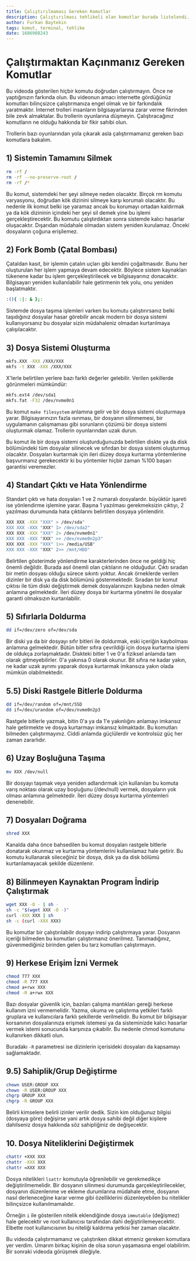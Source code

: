 ```yaml
---
title: Çalıştırılmaması Gereken Komutlar
description: Çalıştırılması tehlikeli olan komutlar burada listelendi.
author: Furkan Baytekin
tags: komut, terminal, tehlike
date: 1686908243
---
```


# Çalıştırmaktan Kaçınmanız Gereken Komutlar

Bu videoda gösterilen hiçbir komutu doğrudan çalıştırmayın. Önce ne yaptığınızın farkında olun. Bu videonun amacı internette gördüğünüz komutları bilinçsizce çalıştırmanıza engel olmak ve bir farkındalık yaratmaktır. İnternet trolleri insanların bilgisayarlarına zarar verme fikrinden bile zevk almaktalar. Bu trollerin oyunlarına düşmeyin. Çalıştıracağınız komutların ne olduğu hakkında bir fikir sahibi olun.

Trollerin bazı oyunlarından yola çıkarak asla çalıştırmamanız gereken bazı komutlara bakalım.

## 1) Sistemin Tamamını Silmek

```sh
rm -rf /
rm -rf --no-preserve-root /
rm -rf /*
```

Bu komut, sistemdeki her şeyi silmeye neden olacaktır. Birçok rm komutu varyasyonu, doğrudan kök dizinini silmeye karşı korumalı olacaktır. Bu nedenle ilk komut belki işe yaramaz ancak bu korumayı ortadan kaldırmak ya da kök dizininin içindeki her şeyi sil demek yine bu işlemi gerçekleştirecektir. Bu komutu çalıştırdıktan sonra sistemde kalıcı hasarlar oluşacaktır.  Dışarıdan müdahale olmadan sistem yeniden kurulamaz. Önceki dosyaların çoğuna erişilemez.

## 2) Fork Bomb (Çatal Bombası)

Çataldan kasıt, bir işlemin çatalın uçları gibi kendini çoğaltmasıdır. Bunu her oluşturulan her işlem yapmaya devam edecektir. Böylece sistem kaynakları tükenene kadar bu işlem gerçekleştirilecek ve bilgisayarınız donacaktır. Bilgisayarı yeniden kullanılabilir hale getirmenin tek yolu, onu yeniden başlatmaktır.

```sh
:(){ :|: & };:
```

Sistemde dosya taşıma işlemleri varken bu komutu çalıştırırsanız belki taşıdığınız dosyalar hasar görebilir ancak modern bir dosya sistemi kullanıyorsanız bu dosyalar sizin müdahaleniz olmadan kurtarılmaya çalışılacaktır.

## 3) Dosya Sistemi Oluşturma

```sh
mkfs.XXX -XXX /XXX/XXX
mkfs -t XXX -XXX /XXX/XXX
```

X'lerle belirtilen yerlere bazı farklı değerler gelebilir. Verilen şekillerde görünmeleri mümkündür:

```sh
mkfs.ext4 /dev/sda1
mkfs.fat -F32 /dev/nvme0n1
```

Bu komut `make filesystem` anlamına gelir ve bir dosya sistemi oluşturmaya yarar. Bilgisayarınızın fazla ısınması, bir dosyanın silinmemesi, bir uygulamanın çalışmaması gibi sorunların çözümü bir dosya sistemi oluşturmak olamaz. Trollerin oyunlarından uzak durun.

Bu komut ile bir dosya sistemi oluşturduğunuzda belirtilen diskte ya da disk bölümündeki tüm dosyalar silinecek ve sıfırdan bir dosya sistemi oluşturmuş olacaktır. Dosyaları kurtarmak için ileri düzey dosya kurtarma yöntemlerine başvurmanız gerekecektir ki bu yöntemler hiçbir zaman %100 başarı garantisi veremezler.

## 4) Standart Çıktı ve Hata Yönlendirme

Standart çıktı ve hata dosyaları 1 ve 2 numaralı dosyalardır. büyüktür işareti ise yönlendirme işlemine yarar. Başına 1 yazılması gerekmeksizin çıktıyı, 2 yazılması durumunda hata çıktılarını belirtilen dosyaya yönlendirir.

```sh
XXX XXX -XXX "XXX" > /dev/sda"
XXX XXX -XXX "XXX" 1> /dev/sda2"
XXX XXX -XXX "XXX" 2> /dev/nvme0n1"
XXX XXX -XXX "XXX" >> /dev/nvme0n2p3"
XXX XXX -XXX "XXX" 1>> /media/USB"
XXX XXX -XXX "XXX" 2>> /mnt/HDD"
```

Belirtilen gösterimde yönlendirme karakterlerinden önce ne geldiği hiç önemli değildir. Burada asıl önemli olan çıktıların ne olduğudur. Çıktı sıradan bir metin dosyası olduğu sürece sıkıntı yoktur. Ancak örneklerde verilen dizinler bir disk ya da disk bölümünü göstermektedir. Sıradan bir komut çıktısı ile tüm diski değiştirmek demek dosyalarınızın kaybına neden olmak anlamına gelmektedir. İleri düzey dosya bir kurtarma yönetmi ile dosyalar garanti olmaksızın kurtarılabilir.

## 5) Sıfırlarla Doldurma

```sh
dd if=/dev/zero of=/dev/sda
```

Bir diski ya da bir dosyayı sıfır bitleri ile doldurmak, eski içeriğin kaybolması anlamına gelmektedir. Bütün bitler sıfıra çevrildiği için dosya kurtarma işlemi de oldukça zorlaşmaktadır. Diskteki bitler 1 ve 0'a fiziksel anlamda tam olarak gitmeyebilirler. 0'a yakınsa 0 olarak okunur. Bit sıfıra ne kadar yakın, ne kadar uzak ayrımı yaparak dosya kurtarmak imkansıza yakın olada mümkün olabilmektedir.

## 5.5) Diski Rastgele Bitlerle Doldurma

```sh
dd if=/dev/random of=/mnt/SSD
dd if=/dev/urandom of=/dev/nvme0n2p3
```

Rastgele bitlerle yazmak, bitin 0'a ya da 1'e yakınlığını anlamayı imkansız hale getirmekte ve dosya kurtarmayı imkansız kılmaktadır. Bu komutları bilmeden çalıştırmayınız. Ciddi anlamda güçlülerdir ve kontrolsüz güç her zaman zararlıdır.

## 6) Uzay Boşluğuna Taşıma

```sh
mv XXX /dev/null
```

Bir dosyayı taşımak veya yeniden adlandırmak için kullanılan bu komuta varış noktası olarak uzay boşluğunu (/dev/null) vermek, dosyaların yok olması anlamına gelmektedir. İleri düzey dosya kurtarma yöntemleri denenebilir.

## 7) Dosyaları Doğrama

```sh
shred XXX
```

Kanalda daha önce bahsedilen bu komut dosyaları rastgele bitlerle donatarak okunmaz ve kurtarma yöntemlerini kullanılamaz hale getirir. Bu komutu kullanarak sileceğiniz bir dosya, disk ya da disk bölümü kurtarılamayacak şekilde düzenlenir.

## 8) Bilinmeyen Kaynaktan Program İndirip Çalıştırmak

```sh
wget XXX -O - | sh -
sh -c "$(wget XXX -O -)"
curl -XXX XXX | sh
sh -c (curl -XXX XXX)

```

Bu komutlar bir çalıştırılabilir dosyayı indirip çalıştırmaya yarar. Dosyanın içeriği bilmeden bu komutları çalıştırmanız önerilmez. Tanımadığınız, güvenmediğiniz birinden gelen bu tarz komutları çalıştırmayın.

## 9) Herkese Erişim İzni Vermek

```sh
chmod 777 XXX
chmod -R 777 XXX
chmod a+rwx XXX
chmod -R a+rwx XXX
```

Bazı dosyalar güvenlik için, bazıları çalışma mantıkları gereği herkese kullanım izni vermemelidir. Yazma, okuma ve çalıştırma yetkileri farklı gruplara ve kullanıcılara farklı şekillerde verilmelidir. Bu komut bir bilgisayar korsanının dosyalarınıza erişmek istemesi ya da sisteminizde kalıcı hasarlar vermek istemi sonucunda karşınıza çıkabilir. Bu nedenle chmod komutunu kullanırken dikkatli olun.

Buradakı `-R` parametresi ise dizinlerin içerisideki dosyaları da kapsamayı sağlamaktadır.

## 9.5) Sahiplik/Grup Değiştirme

```sh
chown USER:GROUP XXX
chown -R USER:GROUP XXX
chgrp GROUP XXX
chgrp -R GROUP XXX
```

Belirli kimselere belirli izinler verilir dedik. Sizin kim olduğunuz bilgisi (dosyaya göre) değişirse yani artık dosya sahibi değil diğer kişilere dahilseniz dosya hakkında söz sahipliğiniz de değişecektir.

## 10. Dosya Niteliklerini Değiştirmek

```sh
chattr +XXX XXX
chattr -XXX XXX
chattr =XXX XXX
```

Dosya nitelikleri `lsattr` komutuyla öğrenilebilir ve gerekmedikçe değiştirilmemelidir. Bir dosyanın silinmesi durumunda garçekleştirilecekler, dosyanın düzenlenme ve ekleme durumlarına müdahale etme, dosyanın nasıl derleneceğine karar verme gibi özelliklerini düzenleyebilen bu nitelikler bilinçsizce kullanılmamalıdır. 

Örneğin `i` ile gösterilen nitelik eklendiğinde dosya `immutable` (değişmez) hale gelecektir ve root kullanıcısı tarafından dahi değiştirilemeyecektir. Elbette root kullanıcısının bu niteliği kaldırma yetkisi her zaman olacaktır.

Bu videoda çalıştırmamanız ve çalıştırıken dikkat etmeniz gereken komutlara yer verdim. Umarım birkaç kişinin de olsa sorun yaşamasına engel olabilirim. Bir sonraki videoda görüşmek dileğiyle.